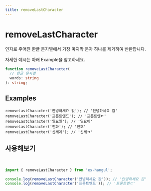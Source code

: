 ---
title: removeLastCharacter
---


# removeLastCharacter

인자로 주어진 한글 문자열에서 가장 마지막 문자 하나를 제거하여 반환합니다.  

자세한 예시는 아래 Example을 참고하세요.

```typescript
function removeLastCharacter(
  // 한글 문자열
  words: string
): string;
```

## Examples

```tsx
removeLastCharacter('안녕하세요 값'); // '안녕하세요 갑'
removeLastCharacter('프론트엔드'); // '프론트엔ㄷ'
removeLastCharacter('일요일'); // '일요이'
removeLastCharacter('전화'); // '전호'
removeLastCharacter('신세계'); // '신세ㄱ'
```

## 사용해보기

<br />

<Sandpack>

```ts index.ts
import { removeLastCharacter } from 'es-hangul';

console.log(removeLastCharacter('안녕하세요 값')); // '안녕하세요 갑'
console.log(removeLastCharacter('프론트엔드')); // '프론트엔ㄷ'
```

</Sandpack>
